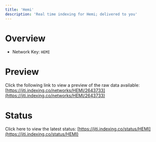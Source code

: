 ```yaml
---
title: 'Hemi'
description: 'Real time indexing for Hemi; delivered to you'
---
```


# Overview
- Network Key: `HEMI`

# Preview
Click the following link to view a preview of the raw data available: [https://jiti.indexing.co/networks/HEMI/2643733](https://jiti.indexing.co/networks/HEMI/2643733)

# Status
Click here to view the latest status: [https://jiti.indexing.co/status/HEMI](https://jiti.indexing.co/status/HEMI)
